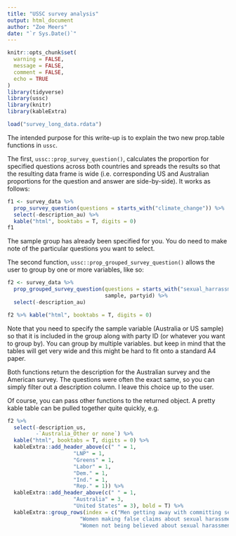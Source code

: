 ```yaml
---
title: "USSC survey analysis"
output: html_document
author: "Zoe Meers"
date: "`r Sys.Date()`"
---
```


```r
knitr::opts_chunk$set(
  warning = FALSE,
  message = FALSE,
  comment = FALSE,
  echo = TRUE
)
library(tidyverse)
library(ussc)
library(knitr)
library(kableExtra)

load("survey_long_data.rdata")
```


The intended purpose for this write-up is to explain the two new prop.table functions in `ussc`. 

The first, `ussc::prop_survey_question()`, calculates the proportion for specified questions across both countries and spreads the results so that the resulting data frame is wide (i.e. corresponding US and Australian proportions for the question and answer are side-by-side). It works as follows:

```r
f1 <- survey_data %>% 
  prop_survey_question(questions = starts_with("climate_change")) %>% 
  select(-description_au) %>% 
  kable("html", booktabs = T, digits = 0)
f1
```

The sample group has already been specified for you. You do need to make note of the particular questions you want to select.


The second function, `ussc::prop_grouped_survey_question()` allows the user to group by one or more variables, like so:

```r
f2 <- survey_data %>% 
  prop_grouped_survey_question(questions = starts_with("sexual_harrassment"),
                               sample, partyid) %>% 
  select(-description_au)

f2 %>% kable("html", booktabs = T, digits = 0)
```

Note that you need to specify the sample variable (Australia or US sample) so that it is included in the group along with party ID (or whatever you want to group by). You can group by multiple variables. but keep in mind that the tables will get very wide and this might be hard to fit onto a standard A4 paper. 

Both functions return the description for the Australian survey and the American survey. The questions were often the exact same, so you can simply filter out a description column. I leave this choice up to the user.

Of course, you can pass other functions to the returned object. A pretty kable table can be pulled together quite quickly, e.g.

```r
f2 %>% 
  select(-description_us,
         -`Australia_Other or none`) %>% 
  kable("html", booktabs = T, digits = 0) %>% 
  kableExtra::add_header_above(c(" " = 1, 
                     "LNP" = 1, 
                     "Greens" = 1,
                     "Labor" = 1, 
                     "Dem." = 1, 
                     "Ind." = 1, 
                     "Rep." = 1)) %>%
  kableExtra::add_header_above(c(" " = 1, 
                     "Australia" = 3, 
                     "United States" = 3), bold = T) %>%
  kableExtra::group_rows(index = c("Men getting away with committing sexual harassment and assault" = 3,
                       "Women making false claims about sexual harassment or assault" = 3,
                       "Women not being believed about sexual harassment and assault" = 3))
```








